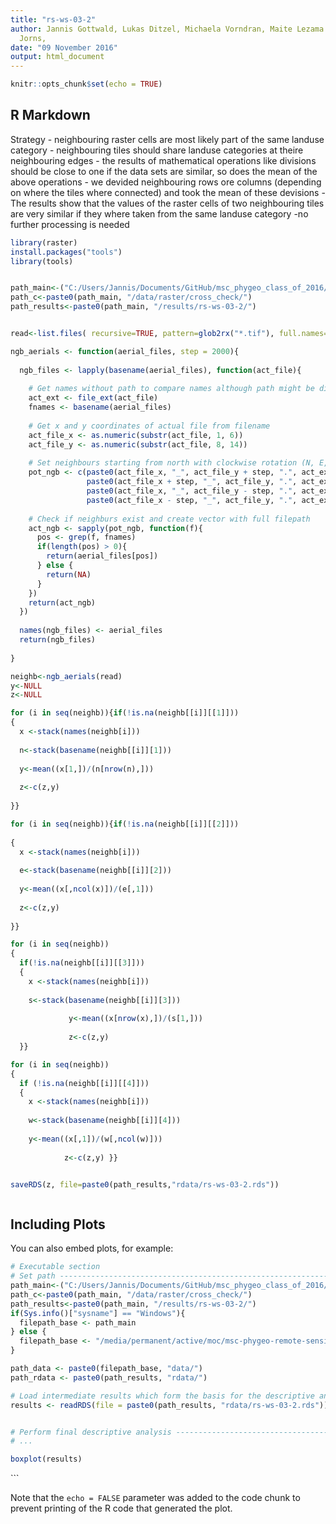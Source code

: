 ```yaml
---
title: "rs-ws-03-2"
author: Jannis Gottwald, Lukas Ditzel, Michaela Vorndran, Maite Lezama Valdez, Alexander
  Jorns,
date: "09 November 2016"
output: html_document
---
```


```r
knitr::opts_chunk$set(echo = TRUE)
```

## R Markdown
Strategy
- neighbouring raster cells are most likely part of the same landuse category
- neighbouring tiles should share landuse categories at theire neighbouring edges
- the results of mathematical operations like divisions should be close to one if the data sets are    similar, so does the mean of the above operations
- we devided neighbouring rows ore columns (depending on where the tiles where connected) and took the mean of these devisions
- The results show that the values of the raster cells of two neighbouring tiles are very similar if they where taken from the same landuse category
-no further processing is needed



```r
library(raster)
install.packages("tools")
library(tools)


path_main<-("C:/Users/Jannis/Documents/GitHub/msc_phygeo_class_of_2016/remote_sensing_2016")
path_c<-paste0(path_main, "/data/raster/cross_check/")
path_results<-paste0(path_main, "/results/rs-ws-03-2/")


read<-list.files( recursive=TRUE, pattern=glob2rx("*.tif"), full.names=TRUE)

ngb_aerials <- function(aerial_files, step = 2000){
  
  ngb_files <- lapply(basename(aerial_files), function(act_file){
    
    # Get names without path to compare names although path might be different
    act_ext <- file_ext(act_file)
    fnames <- basename(aerial_files)
    
    # Get x and y coordinates of actual file from filename
    act_file_x <- as.numeric(substr(act_file, 1, 6))
    act_file_y <- as.numeric(substr(act_file, 8, 14))
    
    # Set neighbours starting from north with clockwise rotation (N, E, S, W)
    pot_ngb <- c(paste0(act_file_x, "_", act_file_y + step, ".", act_ext),
                 paste0(act_file_x + step, "_", act_file_y, ".", act_ext),
                 paste0(act_file_x, "_", act_file_y - step, ".", act_ext),
                 paste0(act_file_x - step, "_", act_file_y, ".", act_ext))
    
    # Check if neighburs exist and create vector with full filepath
    act_ngb <- sapply(pot_ngb, function(f){
      pos <- grep(f, fnames)
      if(length(pos) > 0){
        return(aerial_files[pos])
      } else {
        return(NA)
      }
    })
    return(act_ngb)
  })
  
  names(ngb_files) <- aerial_files
  return(ngb_files)
  
}

neighb<-ngb_aerials(read)
y<-NULL
z<-NULL

for (i in seq(neighb)){if(!is.na(neighb[[i]][[1]]))
{
  x <-stack(names(neighb[i]))
  
  n<-stack(basename(neighb[[i]][1]))
  
  y<-mean((x[1,])/(n[nrow(n),]))
  
  z<-c(z,y)
  
}}

for (i in seq(neighb)){if(!is.na(neighb[[i]][[2]]))
  
{
  x <-stack(names(neighb[i]))
  
  e<-stack(basename(neighb[[i]][2]))
  
  y<-mean((x[,ncol(x)])/(e[,1])) 
  
  z<-c(z,y)
  
}}

for (i in seq(neighb))
{
  if(!is.na(neighb[[i]][[3]]))
  { 
    x <-stack(names(neighb[i]))
    
    s<-stack(basename(neighb[[i]][3]))
             
             y<-mean((x[nrow(x),])/(s[1,]))
             
             z<-c(z,y)
  }}

for (i in seq(neighb))
{
  if (!is.na(neighb[[i]][[4]])) 
  {
    x <-stack(names(neighb[i]))
    
    w<-stack(basename(neighb[[i]][4]))
    
    y<-mean((x[,1])/(w[,ncol(w)])) 
            
            z<-c(z,y) }}


saveRDS(z, file=paste0(path_results,"rdata/rs-ws-03-2.rds"))



```

## Including Plots

You can also embed plots, for example:

```r
# Executable section
# Set path ---------------------------------------------------------------------
path_main<-("C:/Users/Jannis/Documents/GitHub/msc_phygeo_class_of_2016/remote_sensing_2016")
path_c<-paste0(path_main, "/data/raster/cross_check/")
path_results<-paste0(path_main, "/results/rs-ws-03-2/")
if(Sys.info()["sysname"] == "Windows"){
  filepath_base <- path_main
} else {
  filepath_base <- "/media/permanent/active/moc/msc-phygeo-remote-sensing-2016/"
}

path_data <- paste0(filepath_base, "data/")
path_rdata <- paste0(path_results, "rdata/")

# Load intermediate results which form the basis for the descriptive analysis --
results <- readRDS(file = paste0(path_results, "rdata/rs-ws-03-2.rds"))


# Perform final descriptive analysis -------------------------------------------
# ...

boxplot(results)
```
```

Note that the `echo = FALSE` parameter was added to the code chunk to prevent printing of the R code that generated the plot.
